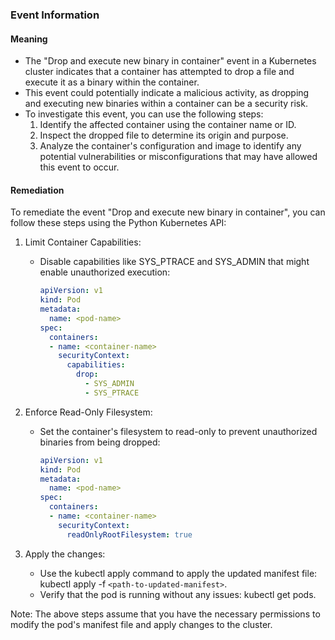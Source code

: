 
### Event Information

#### Meaning

- The "Drop and execute new binary in container" event in a Kubernetes cluster indicates that a container has attempted to drop a file and execute it as a binary within the container.
- This event could potentially indicate a malicious activity, as dropping and executing new binaries within a container can be a security risk.
- To investigate this event, you can use the following steps:
  1. Identify the affected container using the container name or ID.
  2. Inspect the dropped file to determine its origin and purpose.
  3. Analyze the container's configuration and image to identify any potential vulnerabilities or misconfigurations that may have allowed this event to occur.

#### Remediation

To remediate the event "Drop and execute new binary in container", you can follow these steps using the Python Kubernetes API:

1. Limit Container Capabilities:
   - Disable capabilities like SYS_PTRACE and SYS_ADMIN that might enable unauthorized execution:
     ```yaml
     apiVersion: v1
     kind: Pod
     metadata:
       name: <pod-name>
     spec:
       containers:
       - name: <container-name>
         securityContext:
           capabilities:
             drop:
               - SYS_ADMIN
               - SYS_PTRACE
     ```

2. Enforce Read-Only Filesystem:
   - Set the container's filesystem to read-only to prevent unauthorized binaries from being dropped:
     ```yaml
     apiVersion: v1
     kind: Pod
     metadata:
       name: <pod-name>
     spec:
       containers:
       - name: <container-name>
         securityContext:
           readOnlyRootFilesystem: true
     ```

3. Apply the changes:
   - Use the kubectl apply command to apply the updated manifest file: kubectl apply -f `<path-to-updated-manifest>`.
   - Verify that the pod is running without any issues: kubectl get pods.

Note: The above steps assume that you have the necessary permissions to modify the pod's manifest file and apply changes to the cluster.
 
 